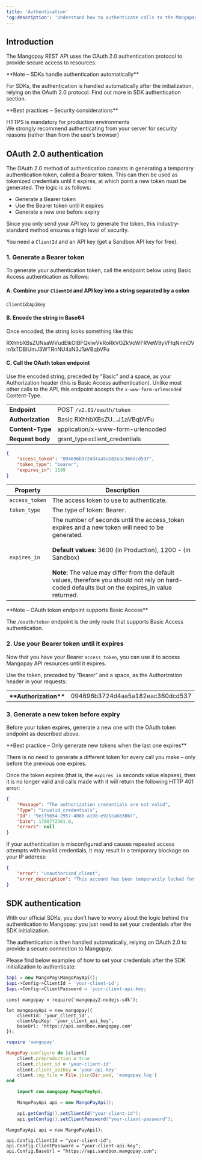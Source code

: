 ```yaml
---
title: 'Authentication'
'og:description': 'Understand how to authenticate calls to the Mangopay API using OAuth 2.0, including a step-by-step guide, examples, and best practices.'
---
```


## Introduction  

The Mangopay REST API uses the OAuth 2.0 authentication protocol to provide secure access to resources.   

<Note>  
**Note – SDKs handle authentication automatically** 
  
For SDKs, the authentication is handled automatically after the initialization, relying on the OAuth 2.0 protocol. Find out more in SDK authentication section.  
</Note>  

<Note>  
**Best practices – Security considerations** 
  
HTTPS is mandatory for production environments  
We strongly recommend authenticating from your server for security reasons (rather than from the user’s browser)  
</Note>  

## OAuth 2.0 authentication  

The OAuth 2.0 method of authentication consists in generating a temporary authentication token, called a Bearer token. This can then be used as tokenized credentials until it expires, at which point a new token must be generated. The logic is as follows:   
- Generate a Bearer token  
- Use the Bearer token until it expires  
- Generate a new one before expiry  

Since you only send your API key to generate the token, this industry-standard method ensures a high level of security.  

You need a `ClientId` and an API key (get a Sandbox API key for free).  

### 1. Generate a Bearer token  

To generate your authentication token, call the endpoint below using Basic Access authentication as follows:  

#### A. Combine your `ClientId` and API key into a string separated by a colon  

`ClientId`:`ApiKey`  

#### B. Encode the string in Base64  

Once encoded, the string looks something like this:  

RXhhbXBsZUNsaWVudElkOlBFQkIwVkRoRkVOZkVoWFRVeW9yVFlqNmhDVm1xTDBIUmJ3WTRnNU4xN3J1aVBqbVFu  

#### C. Call the OAuth token endpoint  

Use the encoded string, preceded by “Basic” and a space, as your Authorization header (this is Basic Access authentication). Unlike most other calls to the API, this endpoint accepts the `x-www-form-urlencoded` Content-Type.

|                     |                                                                                                  |
|---------------------|--------------------------------------------------------------------------------------------------|
| **Endpoint**        | POST   `/v2.01/oauth/token`                                                                      |
| **Authorization**   | Basic RXhhbXBsZU...J1aVBqbVFu                                                                    |
| **Content-Type**    | application/x-www-form-urlencoded                                                                |
| **Request body**    | grant_type=client_credentials                                                                    |

```json API response
{
    "access_token": "094696b3724d4aa5a182eac360dcd537",
    "token_type": "bearer",
    "expires_in": 1199
}
```
| Property       | Description                                                                                      |
|----------------|--------------------------------------------------------------------------------------------------|
| `access_token` | The access token to use to authenticate.                                                         |
| `token_type`   | The type of token: Bearer.                                                                       |
| `expires_in`   | The number of seconds until the access_token expires and a new token will need to be generated.  <br/><br/> **Default values:** 3600 (in Production), 1200 - (in Sandbox) <br/><br/> **Note:** The value may differ from the default values, therefore you should not rely on hard-coded defaults but on the expires_in value returned.|

<Note>  
**Note – OAuth token endpoint supports Basic Access** 
  
The `/oauth/token` endpoint is the only route that supports Basic Access authentication.  
</Note>  

### 2. Use your Bearer token until it expires  

Now that you have your Bearer `access_token`, you can use it to access Mangopay API resources until it expires.  

Use the token, preceded by “Bearer” and a space, as the Authorization header in your requests:  

<table class="html-table">
    <tr>
        <th class="header">**Authorization**</th>
        <td class="content">094696b3724d4aa5a182eac360dcd537</td>
    </tr>
</table>

### 3. Generate a new token before expiry  

Before your token expires, generate a new one with the OAuth token endpoint as described above.   

<Note>  
**Best practice – Only generate new tokens when the last one expires** 
  
There is no need to generate a different token for every call you make – only before the previous one expires.  
</Note>  

Once the token expires (that is, the `expires_in` seconds value elapses), then it is no longer valid and calls made with it will return the following HTTP 401 error:   
```json 401 - Authorization credentials not valid
{
    "Message": "The authorization credentials are not valid",
    "Type": "invalid_credentials",
    "Id": "9e1f5654-2957-408b-a198-e921ca6830b7",
    "Date": 1700772361.0,
    "errors": null
}
```  

If your authentication is misconfigured and causes repeated access attempts with invalid credentials, it may result in a temporary blockage on your IP address:  
```json 400 - Account temporarily blocked
{
    "error": "unauthorized_client",
    "error_description": "This account has been temporarily locked for security reasons. Please try again later."
}
```  

## SDK authentication  

With our official SDKs, you don’t have to worry about the logic behind the authentication to Mangopay: you just need to set your credentials after the SDK initialization.  

The authentication is then handled automatically, relying on OAuth 2.0 to provide a secure connection to Mangopay.  

Please find below examples of how to set your credentials after the SDK initialization to authenticate:  
<CodeGroup>  

```php Authentication examples
$api = new MangoPay\MangoPayApi();
$api->Config->ClientId = 'your-client-id';
$api->Config->ClientPassword = 'your-client-api-key;
```  

```nodejs Authentication examples
const mangopay = require('mangopay2-nodejs-sdk');

let mangopayApi = new mangopay({
    clientId: 'your_client_id',
    clientApiKey: 'your_client_api_key',
    baseUrl: 'https://api.sandbox.mangopay.com'
});
```  

```ruby Authentication examples
require 'mangopay'

MangoPay.configure do |client|
    client.preproduction = true
    client.client_id = 'your-client-id'
    client.client_apiKey = 'your-api-key'
    client.log_file = File.join(Dir.pwd, 'mangopay.log')
end
```  

```java Authentication examples
    import com.mangopay.MangoPayApi;

    MangoPayApi api = new MangoPayApi();

    api.getConfig().setClientId("your-client-id");
    api.getConfig().setClientPassword("your-client-password");
```  

```.net Authentication examples
MangoPayApi api = new MangoPayApi();

api.Config.ClientId = "your-client-id";
api.Config.ClientPassword = "your-client-api-key";
api.Config.BaseUrl = "https://api.sandbox.mangopay.com";
```  
</CodeGroup>
